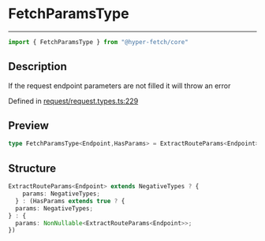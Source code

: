 

# FetchParamsType

<div class="api-docs__separator" data-reactroot="">

---

</div><div class="api-docs__import" data-reactroot="">

```ts
import { FetchParamsType } from "@hyper-fetch/core"
```

</div><div class="api-docs__section">

## Description

</div><div class="api-docs__description"><span class="api-docs__do-not-parse">

If the request endpoint parameters are not filled it will throw an error

</span></div><p class="api-docs__definition">

Defined in [request/request.types.ts:229](https://github.com/BetterTyped/hyper-fetch/blob/c44d728f/packages/core/src/request/request.types.ts#L229)

</p><div class="api-docs__section">

## Preview

</div><div class="api-docs__preview type single">

```ts
type FetchParamsType<Endpoint,HasParams> = ExtractRouteParams<Endpoint> extends NegativeTypes ? { params?: NegativeTypes } : HasParams extends true ? { params?: NegativeTypes } : { params: NonNullable<ExtractRouteParams<Endpoint>> };
```

</div><div class="api-docs__section">

## Structure

</div><div class="api-docs__returns">

```ts
ExtractRouteParams<Endpoint> extends NegativeTypes ? {
    params: NegativeTypes;
  } : (HasParams extends true ? {
  params: NegativeTypes;
} : {
  params: NonNullable<ExtractRouteParams<Endpoint>>;
})
```

</div>